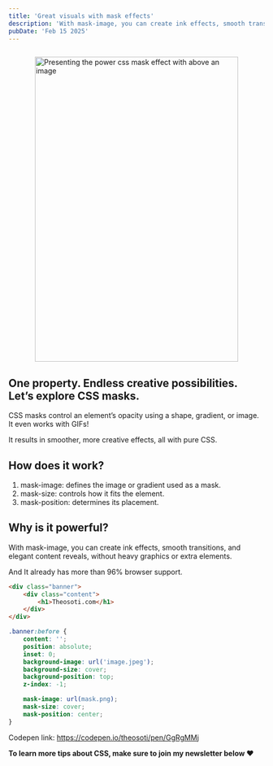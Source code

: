 ```yaml
---
title: 'Great visuals with mask effects'
description: 'With mask-image, you can create ink effects, smooth transitions, and elegant content reveals, without heavy graphics or extra elements.'
pubDate: 'Feb 15 2025'
---
```



<Image
	src="/short/02-2025/css-custom-mask.png"
	alt="Presenting the power css mask effect with above an image"
	width="400"
	height="600"
	style="margin: 2em auto 1em auto; display: block; border: 4px solid var(--border)"
/>

## One property. Endless creative possibilities. Let’s explore CSS masks.

CSS masks control an element’s opacity using a shape, gradient, or image.
It even works with GIFs!

It results in smoother, more creative effects, all with pure CSS.

## How does it work?

1. mask-image: defines the image or gradient used as a mask.
2. mask-size: controls how it fits the element.
3. mask-position: determines its placement.

## Why is it powerful?

With mask-image, you can create ink effects, smooth transitions, and elegant content reveals, without heavy graphics or extra elements.

And It already has more than 96% browser support.

```html
<div class="banner">
	<div class="content">
		<h1>Theosoti.com</h1>
	</div>
</div>
```

```css
.banner:before {
	content: '';
	position: absolute;
	inset: 0;
	background-image: url('image.jpeg');
	background-size: cover;
	background-position: top;
	z-index: -1;

	mask-image: url(mask.png);
	mask-size: cover;
	mask-position: center;
}
```

Codepen link: https://codepen.io/theosoti/pen/GgRgMMj

**To learn more tips about CSS, make sure to join my newsletter below ❤️**
